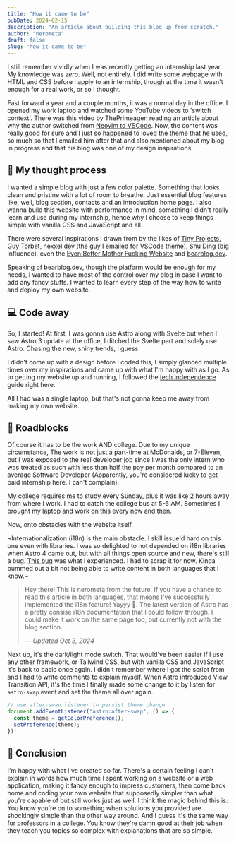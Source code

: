 ```yaml
---
title: "How it came to be"
pubDate: 2024-02-15
description: "An article about building this blog up from scratch."
author: "nerometa"
draft: false
slug: "how-it-came-to-be"
---
```


I still remember vividly when I was recently getting an internship last year. My knowledge was _zero_. Well, not entirely. I did write some webpage with HTML and CSS before I apply to an internship, though at the time it wasn't enough for a real work, or so I thought.

Fast forward a year and a couple months, it was a normal day in the office. I opened my work laptop and watched some YouTube videos to 'switch context'. There was this video by ThePrimeagen reading an article about why the author switched from [Neovim to VSCode](https://www.nexxel.dev/blog/neovim-to-vscode). Now, the content was really good for sure and I just so happened to loved the theme that he used, so much so that I emailed him after that and also mentioned about my blog in progress and that his blog was one of my design inspirations.

## 🧠 My thought process

I wanted a simple blog with just a few color palette. Something that looks clean and pristine with a lot of room to breathe. Just essential blog features like, well, blog section, contacts and an introduction home page. I also wanna build this website with performance in mind, something I didn't really learn and use during my internship, hence why I choose to keep things simple with vanilla CSS and JavaScript and all.

There were several inspirations I drawn from by the likes of [Tiny Projects](https://daily.tinyprojects.dev/), [Guy Torbet](https://torbet.co/), [nexxel.dev](https://nexxel.dev) (the guy I emailed for VSCode theme), [Shu Ding](https://shud.in/) (big influence), even the [Even Better Mother Fucking Website](https://evenbettermotherfucking.website/) and [bearblog.dev](https://bearblog.dev/).

Speaking of bearblog.dev, though the platform would be enough for my needs, I wanted to have most of the control over my blog in case I want to add any fancy stuffs. I wanted to learn every step of the way how to write and deploy my own website.

## 💻 Code away

So, I started! At first, I was gonna use Astro along with Svelte but when I saw Astro 3 update at the office, I ditched the Svelte part and solely use Astro. Chasing the new, shiny trends, I guess.

I didn't come up with a design before I coded this, I simply glanced multiple times over my inspirations and came up with what I'm happy with as I go. As to getting my website up and running, I followed the [tech independence](https://sive.rs/ti) guide right here.

All I had was a single laptop, but that's not gonna keep me away from making my own website.

## 🚧 Roadblocks

Of course it has to be the work AND college. Due to my unique circumstance, The work is not just a part-time at McDonalds, or 7-Eleven, but I was exposed to the real developer job since I was the only intern who was treated as such with less than half the pay per month compared to an average Software Developer (Apparently, you're considered lucky to get paid internship here. I can't complain).

My college requires me to study every Sunday, plus it was like 2 hours away from where I work. I had to catch the college bus at 5-6 AM. Sometimes I brought my laptop and work on this every now and then.

Now, onto obstacles with the website itself.

~Internationalization (i18n) is the main obstacle. I skill issue'd hard on this one even with libraries. I was so delighted to not depended on i18n libraries when Astro 4 came out, but with all things open source and new, there's still a bug. [This bug](https://github.com/withastro/astro/issues/10005) was what I experienced. I had to scrap it for now. Kinda bummed out a bit not being able to write content in both languages that I know.~

> Hey there! This is nerometa from the future. If you have a chance to read this article in both languages, that means I've successfully implemented the i18n feature! Yayyy 🎊. The latest version of Astro has a pretty consise i18n documentation that I could follow through. I could make it work on the same page too, but currently not with the blog section.
>
> — _Updated Oct 3, 2024_

Next up, it's the dark/light mode switch. That would've been easier if I use any other framework, or Tailwind CSS, but with vanilla CSS and JavaScript it's back to basic once again. I didn't remember where I got the script from and I had to write comments to explain myself. When Astro introduced View Transition API, it's the time I finally made some change to it by listen for `astro-swap` event and set the theme all over again.

```js
// use after-swap listener to persist theme change
document.addEventListener("astro:after-swap", () => {
  const theme = getColorPreference();
  setPreference(theme);
});
```

## 🏁 Conclusion

I'm happy with what I've created so far. There's a certain feeling I can't explain in words how much time I spent working on a website or a web application, making it fancy enough to impress customers, then come back home and coding your own website that supposedly simpler than what you're capable of but still works just as well. I think the magic behind this is: You know you're on to something when solutions you provided are shockingly simple than the other way around. And I guess it's the same way for professors in a college. You know they're damn good at their job when they teach you topics so complex with explanations that are so simple.
